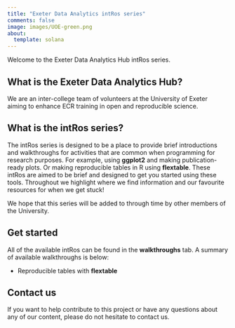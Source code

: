 ```yaml
---
title: "Exeter Data Analytics intRos series"
comments: false
image: images/UOE-green.png
about:
  template: solana
---
```


Welcome to the Exeter Data Analytics Hub intRos series.

## What is the Exeter Data Analytics Hub?

We are an inter-college team of volunteers at the University of Exeter aiming to enhance ECR training in open and reproducible science.

## What is the intRos series?

The intRos series is designed to be a place to provide brief introductions and walkthroughs for activities that are common when programming for research purposes. For example, using **ggplot2** and making publication-ready plots. Or making reproducible tables in R using **flextable**. These intRos are aimed to be brief and designed to get you started using these tools. Throughout we highlight where we find information and our favourite resources for when we get stuck!

We hope that this series will be added to through time by other members of the University.

## Get started

All of the available intRos can be found in the **walkthroughs** tab. A summary of available walkthroughs is below:

- Reproducible tables with **flextable**


## Contact us

If you want to help contribute to this project or have any questions about any of our content, please do not hesitate to contact us.